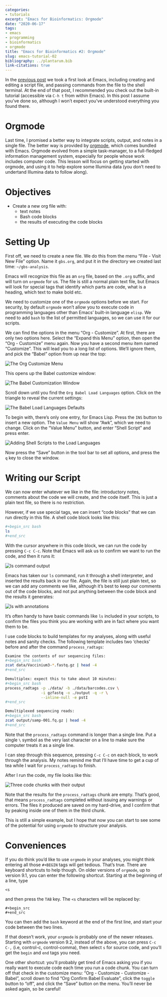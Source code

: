 ```yaml
---
categories: 
- tutorials
excerpt: "Emacs for Bioinformatics: Orgmode"
date: "2020-06-17"
tags: 
- emacs
- programming
- bioinformatics
- orgmode
title: "Emacs for Bioinformatics #2: Orgmode"
slug: emacs-tutorial-02
bibliography: ../plantarum.bib
link-citations: true
---
```

In the [previous post](/2020/06/16/emacs-tutorial-01/) we took a first look at Emacs, including creating and editing a script file, and passing commands from the file to the shell terminal. At the end of that post, I recommended you check out the built-in tutorial (accessible via `C-h t` from within Emacs). In this post I assume you've done so, although I won't expect you've understood everything you found there.

# Orgmode

Last time, I promised a better way to integrate scripts, output, and notes in a single file. The better way is provided by [orgmode](https://orgmode.org/ "Orgmode Website"), which comes bundled with Emacs. Orgmode evolved from a simple task-manager, to a full-fledged information management system, especially for people whose work includes computer code. This lesson will focus on getting started with orgmode, and using it to help explore some Illumina data (you don't need to undertand Illumina data to follow along).

# Objectives
- Create a new org file with:
   - text notes
   - Bash code blocks
   - the results of executing the code blocks

# Setting Up
First off, we need to create a new file. We do this from the menu "File - Visit New File" option. Name it `gbs.org`, and put it in the directory we created last time: `~/gbs-analysis`.

Emacs will recognize this file as an `org` file, based on the `.org` suffix, and will turn on `orgmode` for us. The file is still a normal plain text file, but Emacs will look for special tags that identify which parts are code, what is a heading, which text to make bold etc.

We need to customize one of the `orgmode` options before we start. For security, by default `orgmode` won't allow you to execute code in programming languages other than Emacs' built-in language `elisp`. We need to add `bash` to the list of permitted languages, so we can use it for our scripts.

We can find the options in the menu "Org - Customize". At first, there are only two options here. Select the "Expand this Menu" option, then open the "Org - Customize" menu again. Now you have a second menu item named "Customize". This will lead you to a long list of options. We'll ignore them, and pick the "Babel" option from up near the top:

![](/images/config-menu.jpg "The Org Customize Menu")

This opens up the Babel customize window:

![](/images/babel-custom.jpg "The Babel Customization Window")

Scroll down until you find the `Org Babel Load Languages` option. Click on the triangle to reveal the current settings:

![](/images/babel-load.jpg "The Babel Load Languages Defaults")

To begin with, there's only one entry, for Emacs Lisp. Press the `INS` button to insert a new option. The `Value Menu` will show "Awk", which we need to change. Click on the "Value Menu" button, and enter "Shell Script" and press enter.

![](/images/babel-add-shell.jpg "Adding Shell Scripts to the Load Languages")

Now press the "Save" button in the tool bar to set all options, and press the `q` key to close the window.

# Writing our Script

We can now enter whatever we like in the file: introductory notes, comments about the code we will create, and the code itself. This is just a plain text file, so there is no restriction.

However, if we use special tags, we can insert "code blocks" that we can run directly in this file. A shell code block looks like this:

``` bash
#+begin_src bash
ls
#+end_src
```

With the cursor anywhere in this code block, we can run the code by pressing `C-c C-c`. Note that Emacs will ask us to confirm we want to run the code, and then it runs it:

![](/images/ls-out.jpg "ls command output")

Emacs has taken our `ls` command, run it through a shell interpreter, and inserted the results back in our file. Again, the file is still just plain text, so we can add any comments we like, although it's best to keep our comments out of the code blocks, and not put anything between the code block and the results it generates:

![](/images/ls-plus-text.jpg "ls with annotations")

It's often handy to have basic commands like `ls` included in your scripts, to confirm the files you think you are working with are in fact where you want them to be.

I use code blocks to build templates for my analyses, along with useful notes and sanity checks. The following template includes two 'checks' before and after the command `process_radtags`:

``` bash
Examine the contents of our sequencing files:
#+begin_src bash
zcat data/Vaccinium3-*.fastq.gz | head -4
#+end_src

Demultiplex: expect this to take about 10 minutes:
#+begin_src bash
process_radtags -p ./data/ -b ./data/barcodes.csv \
                -i gzfastq -o ./output -q -r \
                --inline-null -e pstI
#+end_src

Demultiplexed sequencing reads:
#+begin_src bash
zcat output/samp-001.fq.gz | head -4 
#+end_src
```

Note that the `process_radtags` command is longer than a single line. Put a single `\` symbol as the very last character on a line to make sure the computer treats it as a single line.

I can step through this sequence, pressing `C-c C-c` on each block, to work through the analysis. My notes remind me that I'll have time to get a cup of tea while I wait for `process_radtags` to finish.

After I run the code, my file looks like this:

![](/images/multi-chunk.jpg "Three code chunks with their output")

Note that the results for the `process_radtags` chunk are empty. That's good, that means `process_radtags` completed without issuing any warnings or errors. The files it produced are saved on my hard-drive, and I confirm that by peaking inside one of them in the third chunk.

This is still a simple example, but I hope that now you can start to see some of the potential for using `orgmode` to structure your analysis.


# Conveniences

If you do think you'd like to use `orgmode` in your analyses, you might think entering all those `#+BEGIN` tags will get tedious. That's true. There are keyboard shortcuts to help though. On older versions of `orgmode`, up to version 9.1, you can enter the following shortcut. Starting at the beginning of a line, type

```
<s
```

and then press the `TAB` key. The `<s` characters will be replaced by: 

```
#+begin_src
#+end_src
```

You can then add the `bash` keyword at the end of the first line, and start your code between the two lines.

If that doesn't work, your `orgmode` is probably one of the newer releases. Starting with `orgmode` version 9.2, instead of the above, you can press `C-c C-,` (i.e, control-c, control-comma), then select `s` for source code, and you'll get the `begin` and `end` tags you need.

One other shortcut: you'll probably get tired of Emacs asking you if you really want to execute code each time you run a code chunk. You can turn off that check in the customize menu: "Org - Customize - Customize - Babel", scroll down to find "Org Confirm Babel Evaluate", click the `toggle` button to "off", and click the "Save" button on the menu. You'll never be asked again, so be careful!
